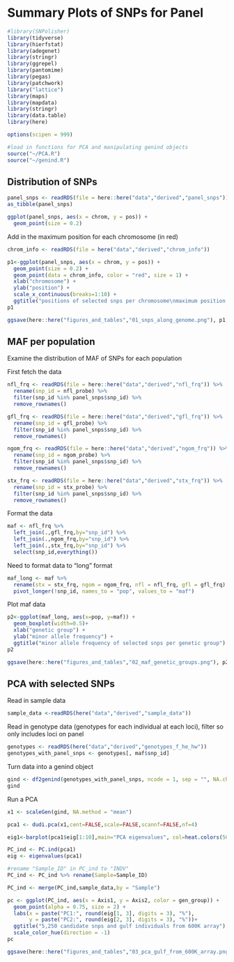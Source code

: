 # Summary Plots of SNPs for Panel

```r
#library(SNPolisher)
library(tidyverse)
library(hierfstat)
library(adegenet)
library(stringr)
library(ggrepel)
library(pantomime)
library(pegas)
library(patchwork)
library("lattice")
library(maps)
library(mapdata)
library(stringr)
library(data.table)
library(here)

options(scipen = 999)
```

```r
#load in functions for PCA and manipulating genind objects
source("~/PCA.R")
source("~/genind.R")
```

## Distribution of SNPs

```r
panel_snps <- readRDS(file = here::here("data","derived","panel_snps"))
as_tibble(panel_snps)
```

```r
ggplot(panel_snps, aes(x = chrom, y = pos)) +
  geom_point(size = 0.2)
```

Add in the maximum position for each chromosome (in red)

```r
chrom_info <- readRDS(file = here("data","derived","chrom_info"))

p1<-ggplot(panel_snps, aes(x = chrom, y = pos)) +
  geom_point(size = 0.2) +
  geom_point(data = chrom_info, color = "red", size = 1) + 
  xlab("chromosome") + 
  ylab("position") + 
  scale_x_continuous(breaks=1:10) + 
  ggtitle("positions of selected snps per chromosome\nmaximum position in red")
p1
```

```r
ggsave(here::here("figures_and_tables","01_snps_along_genome.png"), p1, width = 8, height = 6, units = "in")
```


## MAF per population

Examine the distribution of MAF of SNPs for each population

First fetch the data

```r
nfl_frq <- readRDS(file = here::here("data","derived","nfl_frq")) %>%
  rename(snp_id = nfl_probe) %>%
  filter(snp_id %in% panel_snps$snp_id) %>%
  remove_rownames()

gfl_frq <- readRDS(file = here::here("data","derived","gfl_frq")) %>%
  rename(snp_id = gfl_probe) %>%
  filter(snp_id %in% panel_snps$snp_id) %>%
  remove_rownames()

ngom_frq <- readRDS(file = here::here("data","derived","ngom_frq")) %>%
  rename(snp_id = ngom_probe) %>%
  filter(snp_id %in% panel_snps$snp_id) %>%
  remove_rownames()

stx_frq <- readRDS(file = here::here("data","derived","stx_frq")) %>%
  rename(snp_id = stx_probe) %>%
  filter(snp_id %in% panel_snps$snp_id) %>%
  remove_rownames()
```

Format the data

```r
maf <- nfl_frq %>%
  left_join(.,gfl_frq,by="snp_id") %>%
  left_join(.,ngom_frq,by="snp_id") %>%
  left_join(.,stx_frq,by="snp_id") %>%
  select(snp_id,everything())
```

Need to format data to "long" format 

```r
maf_long <- maf %>%
  rename(stx = stx_frq, ngom = ngom_frq, nfl = nfl_frq, gfl = gfl_frq) %>%
  pivot_longer(!snp_id, names_to = "pop", values_to = "maf") 
```

Plot maf data

```r
p2<-ggplot(maf_long, aes(x=pop, y=maf)) + 
  geom_boxplot(width=0.5)+
  xlab("genetic group") + 
  ylab("minor allele frequency") + 
  ggtitle("minor allele frequency of selected snps per genetic group")
p2
```

```r
ggsave(here::here("figures_and_tables","02_maf_genetic_groups.png"), p2, width = 8, height = 4, units = "in")
```

## PCA with selected SNPs

Read in sample data

```r
sample_data <-readRDS(here("data","derived","sample_data"))
```

Read in genotype data (genotypes for each individual at each loci), filter so only includes loci on panel

```r
genotypes <- readRDS(here("data","derived","genotypes_f_he_hw"))
genotypes_with_panel_snps <- genotypes[, maf$snp_id]
```

Turn data into a genind object 

```r
gind <- df2genind(genotypes_with_panel_snps, ncode = 1, sep = "", NA.char = NA, ploidy = 2)
gind
``` 

Run a PCA

```r
x1 <- scaleGen(gind, NA.method = "mean")

pca1 <- dudi.pca(x1,cent=FALSE,scale=FALSE,scannf=FALSE,nf=4)

eig1<-barplot(pca1$eig[1:10],main="PCA eigenvalues", col=heat.colors(50))
```

```r
PC_ind <- PC.ind(pca1)
eig <- eigenvalues(pca1)

#rename "Sample_ID" in PC_ind to "INDV"
PC_ind <- PC_ind %>% rename(Sample=Sample_ID)

PC_ind <- merge(PC_ind,sample_data,by = "Sample") 

pc <- ggplot(PC_ind, aes(x = Axis1, y = Axis2, color = gen_group)) +
  geom_point(alpha = 0.75, size = 2) +
  labs(x = paste("PC1:", round(eig[1, 3], digits = 3), "%"), 
       y = paste("PC2:", round(eig[2, 3], digits = 3), "%"))+
  ggtitle("5,250 candidate snps and gulf individuals from 600K array") +
  scale_color_hue(direction = -1)
pc
```


```r
ggsave(here::here("figures_and_tables","03_pca_gulf_from_600K_array.png"), pc, width = 8, height = 6, units = "in")
```

